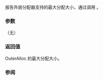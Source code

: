 {{cpp/memory/scoped_allocator_adaptor/title|max_size}}
{{cpp/memory/scoped_allocator_adaptor/navbar}}
{{dcl begin}}
{{dcl header|scoped_allocator}}
{{dcl|since=c++11| 
size_type max_size() const;
}}
{{dcl end}}

报告外层分配器支持的最大分配大小，通过调用 {{c|std::allocator_traits&lt;OuterAlloc&gt;::max_size(outer_allocator())}}。

===参数===
（无）

===返回值===
OuterAlloc 的最大分配大小。

===参阅===
{{dsc begin}}
{{dsc inc|cpp/memory/allocator/dsc max_size}}
{{dsc inc|cpp/memory/allocator_traits/dsc max_size}}
{{dsc end}}

{{langlinks|de|en|es|fr|it|ja|pt|ru}}